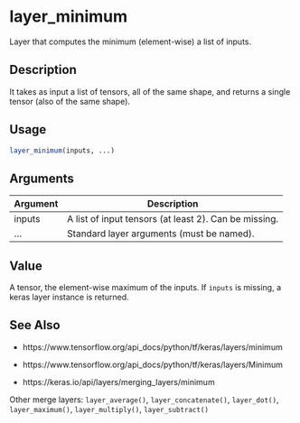 # layer_minimum


Layer that computes the minimum (element-wise) a list of inputs.




## Description

It takes as input a list of tensors, all of the same shape, and returns a
single tensor (also of the same shape).





## Usage
```r
layer_minimum(inputs, ...)
```




## Arguments


Argument      |Description
------------- |----------------
inputs | A list of input tensors (at least 2). Can be missing.
... | Standard layer arguments (must be named).





## Value

A tensor, the element-wise maximum of the inputs. If ``inputs`` is
missing, a keras layer instance is returned.






## See Also



*  https://www.tensorflow.org/api_docs/python/tf/keras/layers/minimum

*  https://www.tensorflow.org/api_docs/python/tf/keras/layers/Minimum

*  https://keras.io/api/layers/merging_layers/minimum


Other merge layers: 
`layer_average()`,
`layer_concatenate()`,
`layer_dot()`,
`layer_maximum()`,
`layer_multiply()`,
`layer_subtract()`



